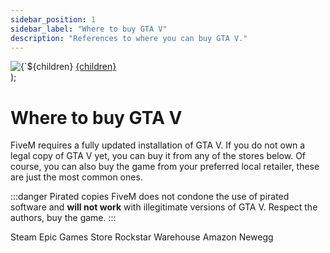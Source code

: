 ```yaml
---
sidebar_position: 1
sidebar_label: "Where to buy GTA V"
description: "References to where you can buy GTA V."
---
```


  <div style={{ display: 'flex', alignItems: 'center', marginBottom: '10px' }}>
    <img 
      src={src} 
      width={width || "24px"} 
      height={height || "auto"} 
      alt={`${children} logo`}
      style={{ marginRight: '8px', cursor: 'pointer' }}
    />
    <a href={href} style={{ textDecoration: 'none', color: 'inherit' }}>
      {children}
    </a>
  </div>
);

# Where to buy GTA V

FiveM requires a fully updated installation of GTA V. If you do not own a legal copy of GTA V yet, you can buy it from any of the stores below. Of course, you can also buy the game from your preferred local retailer, these are just the most common ones.


:::danger Pirated copies
    FiveM does not condone the use of pirated software and **will not work** with illegitimate versions of GTA V. Respect the authors, buy the game.
::: 

<StoreLink src="https://upload.wikimedia.org/wikipedia/commons/8/83/Steam_icon_logo.svg" href="https://store.steampowered.com/app/271590/Grand_Theft_Auto_V/">Steam</StoreLink>
<StoreLink src="https://upload.wikimedia.org/wikipedia/commons/3/31/Epic_Games_logo.svg" href="https://www.epicgames.com/store/product/grand-theft-auto-v">Epic Games Store</StoreLink>
<StoreLink src="https://upload.wikimedia.org/wikipedia/commons/5/53/Rockstar_Games_Logo.svg" href="https://store.rockstargames.com/en/game/buy-gta-v-premium-edition">Rockstar Warehouse</StoreLink>
<StoreLink src="https://upload.wikimedia.org/wikipedia/commons/a/a9/Amazon_logo.svg" href="https://www.amazon.com/Grand-Theft-Auto-V-PC/dp/B00KVXB5YQ">Amazon</StoreLink>
<StoreLink src="https://upload.wikimedia.org/wikipedia/en/6/6c/Newegg_logo.svg" href="https://www.newegg.com/rockstar-games-grand-theft-auto-v-with-gta-online-pc/p/N82E16832137064">Newegg</StoreLink>

